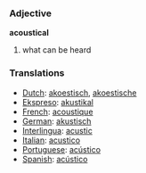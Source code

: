 === Adjective ===

'''acoustical'''

# what can be heard

=== Translations ===
*[[Dutch]]: [[akoestisch]], [[akoestische]]
*[[Ekspreso]]: [[akustikal]]
*[[French]]: [[acoustique]] 
*[[German]]: [[akustisch]] 
*[[Interlingua]]: [[acustic]] 
*[[Italian]]: [[acustico]] 
*[[Portuguese]]: [[acústico]] 
*[[Spanish]]: [[acústico]]